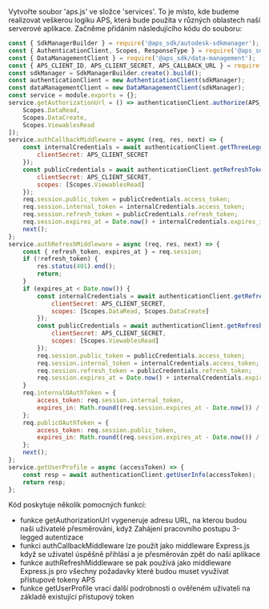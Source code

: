 Vytvořte soubor 'aps.js' ve složce 'services'. To je místo, kde budeme realizovat
veškerou logiku APS, která bude použita v různých oblastech naší serverové aplikace. Začněme
přidáním následujícího kódu do souboru:

```js title="services/aps.js"
const { SdkManagerBuilder } = require('@aps_sdk/autodesk-sdkmanager');
const { AuthenticationClient, Scopes, ResponseType } = require('@aps_sdk/authentication');
const { DataManagementClient } = require('@aps_sdk/data-management');
const { APS_CLIENT_ID, APS_CLIENT_SECRET, APS_CALLBACK_URL } = require('../config.js');
const sdkManager = SdkManagerBuilder.create().build();
const authenticationClient = new AuthenticationClient(sdkManager);
const dataManagementClient = new DataManagementClient(sdkManager);
const service = module.exports = {};
service.getAuthorizationUrl = () => authenticationClient.authorize(APS_CLIENT_ID, ResponseType.Code, APS_CALLBACK_URL, [
    Scopes.DataRead,
    Scopes.DataCreate,
    Scopes.ViewablesRead
]);
service.authCallbackMiddleware = async (req, res, next) => {
    const internalCredentials = await authenticationClient.getThreeLeggedToken(APS_CLIENT_ID, req.query.code, APS_CALLBACK_URL, {
        clientSecret: APS_CLIENT_SECRET
    });
    const publicCredentials = await authenticationClient.getRefreshToken(APS_CLIENT_ID, internalCredentials.refresh_token, {
        clientSecret: APS_CLIENT_SECRET,
        scopes: [Scopes.ViewablesRead]
    });
    req.session.public_token = publicCredentials.access_token;
    req.session.internal_token = internalCredentials.access_token;
    req.session.refresh_token = publicCredentials.refresh_token;
    req.session.expires_at = Date.now() + internalCredentials.expires_in * 1000;
    next();
};
service.authRefreshMiddleware = async (req, res, next) => {
    const { refresh_token, expires_at } = req.session;
    if (!refresh_token) {
        res.status(401).end();
        return;
    }
    if (expires_at < Date.now()) {
        const internalCredentials = await authenticationClient.getRefreshToken(APS_CLIENT_ID, refresh_token, {
            clientSecret: APS_CLIENT_SECRET,
            scopes: [Scopes.DataRead, Scopes.DataCreate]
        });
        const publicCredentials = await authenticationClient.getRefreshToken(APS_CLIENT_ID, internalCredentials.refresh_token, {
            clientSecret: APS_CLIENT_SECRET,
            scopes: [Scopes.ViewablesRead]
        });
        req.session.public_token = publicCredentials.access_token;
        req.session.internal_token = internalCredentials.access_token;
        req.session.refresh_token = publicCredentials.refresh_token;
        req.session.expires_at = Date.now() + internalCredentials.expires_in * 1000;
    }
    req.internalOAuthToken = {
        access_token: req.session.internal_token,
        expires_in: Math.round((req.session.expires_at - Date.now()) / 1000),
    };
    req.publicOAuthToken = {
        access_token: req.session.public_token,
        expires_in: Math.round((req.session.expires_at - Date.now()) / 1000),
    };
    next();
};
service.getUserProfile = async (accessToken) => {
    const resp = await authenticationClient.getUserInfo(accessToken);
    return resp;
};
```

Kód poskytuje několik pomocných funkcí:

- funkce getAuthorizationUrl vygeneruje adresu URL, na kterou budou naši uživatelé přesměrováni, když
Zahájení pracovního postupu 3-legged autentizace
- funkci authCallbackMiddleware lze použít jako middleware Express.js
když se uživatel úspěšně přihlásí a je přesměrován zpět do naší aplikace
- funkce authRefreshMiddleware se pak používá jako middleware Express.js pro všechny požadavky
které budou muset využívat přístupové tokeny APS
- funkce getUserProfile vrací další podrobnosti o ověřeném uživateli na základě
existující přístupový token